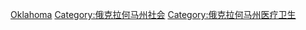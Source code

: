 [[Category:死于美国各州|Oklahoma]]
[[Category:俄克拉何马州社会|Category:俄克拉何马州社会]]
[[Category:俄克拉何马州医疗卫生|Category:俄克拉何马州医疗卫生]]